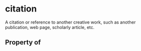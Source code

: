   

# citation

A citation or reference to another creative work, such as another publication, web page, scholarly article, etc.

## Property of



